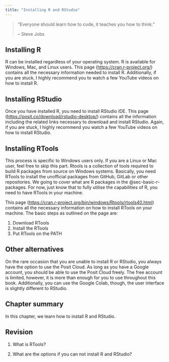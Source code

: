 ```yaml
---
title: "Installing R and RStudio"
---
```


> "Everyone should learn how to code, it teaches you how to think."
>
> -- Steve Jobs

## Installing R

R can be installed regardless of your operating system. R is available for Windows, Mac, and Linux users. This page (<https://cran.r-project.org/>) contains all the necessary information needed to install R. Additionally, if you are stuck, I highly recommend you to watch a few YouTube videos on how to install R.

## Installing RStudio

Once you have installed R, you need to install RStudio IDE. This page (<https://posit.co/download/rstudio-desktop/>) contains all the information including the related links necessary to download and install RStudio. Again, if you are stuck, I highly recommend you watch a few YouTube videos on how to install RStudio.

## Installing RTools

This process is specific to Windows users only. If you are a Linux or Mac user, feel free to skip this part. Rtools is a collection of tools required to build R packages from source on Windows systems. Basically, you need RTools to install the unofficial packages from GitHub, GitLab or other repositories. We going to cover what are R packages in the @sec-basic-r-packages. For now, just know that to fully utilise the capabilities of R, you need to have RTools in your machine.

This page (<https://cran.r-project.org/bin/windows/Rtools/rtools40.html>) contains all the necessary information on how to install RTools on your machine. The basic steps as outlined on the page are:

1.  Download RTools
2.  Install the RTools
3.  Put RTools on the PATH

## Other alternatives

On the rare occasion that you are unable to install R or RStudio, you always have the option to use the Posit Cloud. As long as you have a Google account, you should be able to use the Posit Cloud freely. The free account is limited, however, it is more than enough for you to use throughout this book. Additionally, you can use the Google Colab, though, the user interface is slightly different to RStudio.

## Chapter summary

In this chapter, we learn how to install R and RStudio.

## Revision

1.  What is RTools?

2.  What are the options if you can not install R and RStudio?
